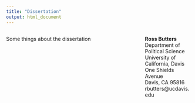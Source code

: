 ```yaml
---
title: "Dissertation"
output: html_document
---
```



<style>
  .column-left{
    float: left;
    width: 70%;
    text-align: left;
  }
  
  .column-right{
    float: right;
    width: 25%;
    text-align: left;
  }
</style>


<div class="column-left">

Some things about the dissertation

</div>



<div class="column-right">
**Ross Butters** <br />
Department of Political Science <br />
University of California, Davis <br />
One Shields Avenue <br />
Davis, CA 95816 <br />
rbutters@ucdavis.edu 
</div>